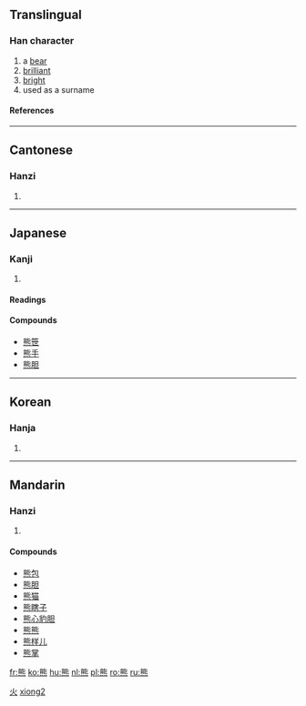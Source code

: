 {{zh-hanzi|{{zh-lookup|熊}}}}
==Translingual==
===Han character===
{{Han char|rn=86|rad=火|as=10|sn=14|four=2133<sub>1</sub>|canj=戈心火 (IPF)}}
# a [[bear]] 
# [[brilliant]]
# [[bright]]
# used as a surname
====References====
{{Han ref|kx=0679.100|dkj=19294|dj=1090.320|hdz=32227.050|uh=718A|ud=29066|bh=BAB5|bd=47797}}

----
==Cantonese==
===Hanzi===
{{yue-hanzi|jyut=|y=hung4}}
# {{defn|Cantonese}}

----
==Japanese==
===Kanji===
{{ja-kanji|grade=|rs=火10}}
# {{defn|Japanese}} 
====Readings====
{{ja-readings|on=[[ゆう]] (yū)|kun=[[くま]] (kuma)}}

====Compounds====
*[[熊笹]]
*[[熊手]]
*[[熊胆]]

----
==Korean==
===Hanja===
{{ko-hanja|hangeul=웅|eumhun=|rv=ung|mr=ung|y=wung}}
# {{defn|Korean}}

----
==Mandarin==
===Hanzi===
{{cmn-hanzi|pin=[[xióng]] (xiong2)|wg=hsiung<sup>2</sup>}}
# {{defn|Mandarin}}

====Compounds====
*[[熊包]]
*[[熊胆]]
*[[熊猫]]
*[[熊瞎子]]
*[[熊心豹胆]]
*[[熊熊]]
*[[熊样儿]]
*[[熊掌]]



[[Category:zh-tw:Mammals|火]]
[[Category:zh-cn:Mammals|xiong2]]

[[fr:熊]]
[[ko:熊]]
[[hu:熊]]
[[nl:熊]]
[[pl:熊]]
[[ro:熊]]
[[ru:熊]]